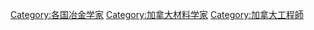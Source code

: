 {{Commons_category}}

[[Category:各国冶金学家|Category:各国冶金学家]]
[[Category:加拿大材料学家|Category:加拿大材料学家]]
[[Category:加拿大工程師|Category:加拿大工程師]]